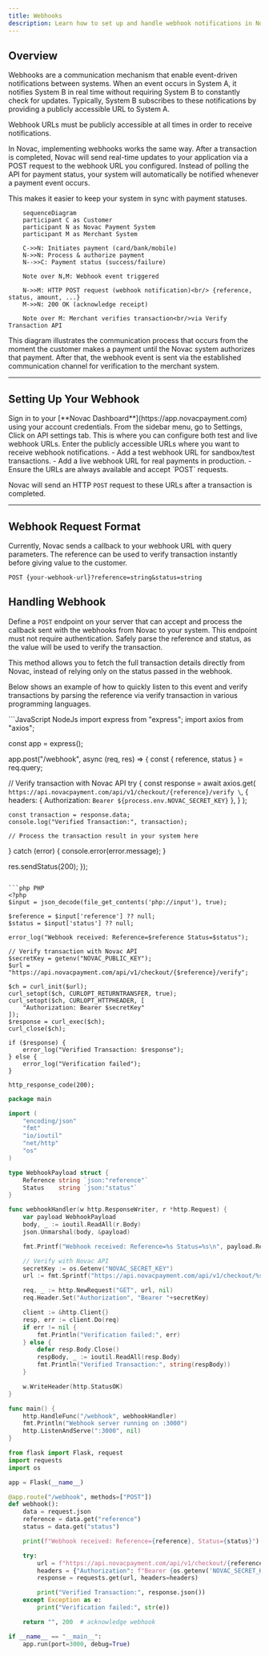 ```yaml
---
title: Webhooks
description: Learn how to set up and handle webhook notifications in Novac Payment.
---
```


## Overview  

Webhooks are a communication mechanism that enable event-driven notifications between systems. When an event occurs in System A, it notifies System B in real time without requiring System B to constantly check for updates. Typically, System B subscribes to these notifications by providing a publicly accessible URL to System A.

<Note> 
   Webhook URLs must be publicly accessible at all times in order to receive notifications.   
</Note>

In Novac, implementing webhooks works the same way. After a transaction is completed, Novac will send real-time updates to your application via a POST request to the webhook URL you configured. Instead of polling the API for payment status, your system will automatically be notified whenever a payment event occurs.

This makes it easier to keep your system in sync with payment statuses.  

```mermaid
    sequenceDiagram
    participant C as Customer
    participant N as Novac Payment System
    participant M as Merchant System

    C->>N: Initiates payment (card/bank/mobile)
    N->>N: Process & authorize payment
    N-->>C: Payment status (success/failure)

    Note over N,M: Webhook event triggered

    N->>M: HTTP POST request (webhook notification)<br/> {reference, status, amount, ...}
    M->>N: 200 OK (acknowledge receipt)

    Note over M: Merchant verifies transaction<br/>via Verify Transaction API
```

This diagram illustrates the communication process that occurs from the moment the customer makes a payment until the Novac system authorizes that payment. After that, the webhook event is sent via the established communication channel for verification to the merchant system. 

---


## Setting Up Your Webhook

<Steps>
  <Step title="Step 1 - Log in to your Novac Dashboard">
    Sign in to your [**Novac Dashboard**](https://app.novacpayment.com) using your account credentials.  
  </Step>

  <Step title="Step 2 - Navigate to Webhooks">
    From the sidebar menu, go to Settings, Click on API settings tab.  
    This is where you can configure both test and live webhook URLs.
  </Step>

  <Step title="Step 3 - Add your Webhook URLs and Click on Save">
    Enter the publicly accessible URLs where you want to receive webhook notifications.  
  </Step>
</Steps>

<Note>
    - Add a test webhook URL for sandbox/test transactions.  
    - Add a live webhook URL for real payments in production.  
    - Ensure the URLs are always available and accept `POST` requests.
</Note>

Novac will send an HTTP `POST` request to these URLs after a transaction is completed.  

---

## Webhook Request Format  

Currently, Novac sends a callback to your webhook URL with query parameters. The reference can be used to verify transaction instantly before giving value to the customer. 

```http
POST {your-webhook-url}?reference=string&status=string
```

## Handling Webhook

Define a `POST` endpoint on your server that can accept and process the callback sent with the webhooks from Novac to your system. This endpoint must not require authentication. Safely parse the reference and status, as the value will be used to verify the transaction.

This method allows you to fetch the full transaction details directly from Novac, instead of relying only on the status passed in the webhook.

Below shows an example of how to quickly listen to this event and verify transactions by parsing the reference via verify transaction in various programming languages.



<CodeGroup>
```JavaScript NodeJs
import express from "express";
import axios from "axios";

const app = express();

app.post("/webhook", async (req, res) => {
  const { reference, status } = req.query;

  // Verify transaction with Novac API
  try {
    const response = await axios.get(
      `https://api.novacpayment.com/api/v1/checkout/{reference}/verify \`,
      {
        headers: { Authorization: `Bearer ${process.env.NOVAC_SECRET_KEY}` },
      }
    );

    const transaction = response.data;
    console.log("Verified Transaction:", transaction);

    // Process the transaction result in your system here
  } catch (error) {
    console.error(error.message);
  }

  res.sendStatus(200);
});

```

```php PHP
<?php
$input = json_decode(file_get_contents('php://input'), true);

$reference = $input['reference'] ?? null;
$status = $input['status'] ?? null;

error_log("Webhook received: Reference=$reference Status=$status");

// Verify transaction with Novac API
$secretKey = getenv("NOVAC_PUBLIC_KEY");
$url = "https://api.novacpayment.com/api/v1/checkout/{$reference}/verify";

$ch = curl_init($url);
curl_setopt($ch, CURLOPT_RETURNTRANSFER, true);
curl_setopt($ch, CURLOPT_HTTPHEADER, [
    "Authorization: Bearer $secretKey"
]);
$response = curl_exec($ch);
curl_close($ch);

if ($response) {
    error_log("Verified Transaction: $response");
} else {
    error_log("Verification failed");
}

http_response_code(200); 

```

```go Golang
package main

import (
	"encoding/json"
	"fmt"
	"io/ioutil"
	"net/http"
	"os"
)

type WebhookPayload struct {
	Reference string `json:"reference"`
	Status    string `json:"status"`
}

func webhookHandler(w http.ResponseWriter, r *http.Request) {
	var payload WebhookPayload
	body, _ := ioutil.ReadAll(r.Body)
	json.Unmarshal(body, &payload)

	fmt.Printf("Webhook received: Reference=%s Status=%s\n", payload.Reference, payload.Status)

	// Verify with Novac API
	secretKey := os.Getenv("NOVAC_SECRET_KEY")
	url := fmt.Sprintf("https://api.novacpayment.com/api/v1/checkout/%s/verify", payload.Reference)

	req, _ := http.NewRequest("GET", url, nil)
	req.Header.Set("Authorization", "Bearer "+secretKey)

	client := &http.Client{}
	resp, err := client.Do(req)
	if err != nil {
		fmt.Println("Verification failed:", err)
	} else {
		defer resp.Body.Close()
		respBody, _ := ioutil.ReadAll(resp.Body)
		fmt.Println("Verified Transaction:", string(respBody))
	}

	w.WriteHeader(http.StatusOK)
}

func main() {
	http.HandleFunc("/webhook", webhookHandler)
	fmt.Println("Webhook server running on :3000")
	http.ListenAndServe(":3000", nil)
}

```

```py python
from flask import Flask, request
import requests
import os

app = Flask(__name__)

@app.route("/webhook", methods=["POST"])
def webhook():
    data = request.json
    reference = data.get("reference")
    status = data.get("status")

    print(f"Webhook received: Reference={reference}, Status={status}")

    try:
        url = f"https://api.novacpayment.com/api/v1/checkout/{reference}/verify"
        headers = {"Authorization": f"Bearer {os.getenv('NOVAC_SECRET_KEY')}"}
        response = requests.get(url, headers=headers)

        print("Verified Transaction:", response.json())
    except Exception as e:
        print("Verification failed:", str(e))

    return "", 200  # acknowledge webhook

if __name__ == "__main__":
    app.run(port=3000, debug=True)

```
</CodeGroup>
